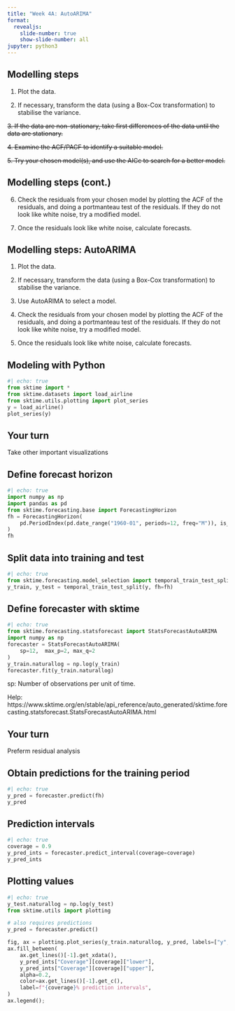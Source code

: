 ```yaml
---
title: "Week 4A: AutoARIMA"
format:
  revealjs:
    slide-number: true
    show-slide-number: all 
jupyter: python3
---
```


## Modelling steps

1. Plot the data.

2. If necessary, transform the data (using a Box-Cox transformation) to stabilise the variance.

~~3. If the data are non-stationary, take first differences of the data until the data are stationary.~~

~~4. Examine the ACF/PACF to identify a suitable model.~~

~~5. Try your chosen model(s), and use the AICc to search for a better model.~~

##  Modelling steps (cont.)

6. Check the residuals from your chosen model by plotting the ACF of the residuals, and doing a portmanteau test of the residuals. If they do not look like white noise, try a modified model.

7. Once the residuals look like white noise, calculate forecasts.

## Modelling steps: AutoARIMA

1. Plot the data.

2. If necessary, transform the data (using a Box-Cox transformation) to stabilise the variance.

3. Use AutoARIMA to select a model.

4. Check the residuals from your chosen model by plotting the ACF of the residuals, and doing a portmanteau test of the residuals. If they do not look like white noise, try a modified model.

5. Once the residuals look like white noise, calculate forecasts.

## Modeling with Python

```python
#| echo: true
from sktime import *
from sktime.datasets import load_airline
from sktime.utils.plotting import plot_series
y = load_airline()
plot_series(y)
```

## Your turn

Take other important visualizations

## Define forecast horizon

```python
#| echo: true
import numpy as np
import pandas as pd
from sktime.forecasting.base import ForecastingHorizon
fh = ForecastingHorizon(
    pd.PeriodIndex(pd.date_range("1960-01", periods=12, freq="M")), is_relative=False
)
fh

```

## Split data into training and test

```python
#| echo: true
from sktime.forecasting.model_selection import temporal_train_test_split
y_train, y_test = temporal_train_test_split(y, fh=fh)

```

## Define forecaster with sktime

```python
#| echo: true
from sktime.forecasting.statsforecast import StatsForecastAutoARIMA
import numpy as np
forecaster = StatsForecastAutoARIMA(  
    sp=12,  max_p=2, max_q=2
)
y_train.naturallog = np.log(y_train)
forecaster.fit(y_train.naturallog)
```

sp: Number of observations per unit of time.

Help: https://www.sktime.org/en/stable/api_reference/auto_generated/sktime.forecasting.statsforecast.StatsForecastAutoARIMA.html

## Your turn

Preferm residual analysis

## Obtain predictions for the training period

```python
#| echo: true
y_pred = forecaster.predict(fh)
y_pred 

```

## Prediction intervals

```python
#| echo: true
coverage = 0.9
y_pred_ints = forecaster.predict_interval(coverage=coverage)
y_pred_ints
```

## Plotting values

```python
#| echo: true
y_test.naturallog = np.log(y_test)
from sktime.utils import plotting

# also requires predictions
y_pred = forecaster.predict()

fig, ax = plotting.plot_series(y_train.naturallog, y_pred, labels=["y", "y_pred"])
ax.fill_between(
    ax.get_lines()[-1].get_xdata(),
    y_pred_ints["Coverage"][coverage]["lower"],
    y_pred_ints["Coverage"][coverage]["upper"],
    alpha=0.2,
    color=ax.get_lines()[-1].get_c(),
    label=f"{coverage}% prediction intervals",
)
ax.legend();

```


